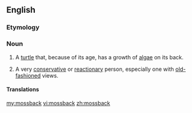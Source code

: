 ==English==

===Etymology===
{{compound|moss|back}}

===Noun===
{{en-noun}}

# A [[turtle]] that, because of its age, has a growth of [[alga]]e on its back.
# {{context|by extension|lang=en}} A very [[conservative]] or [[reactionary]] person, especially one with [[old-fashioned]] views.

====Translations====
{{trans-top|turtle with a growth of algae}}
{{trans-mid}}
{{trans-bottom}}

{{trans-top|very conservative or reactionary person}}
{{trans-mid}}
{{trans-bottom}}

[[my:mossback]]
[[vi:mossback]]
[[zh:mossback]]